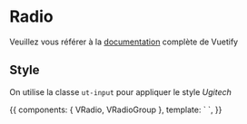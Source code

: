 
<Meta
  title="Design System/Composants/Formulaire/Radio"
  component={VRadio}
/>

# Radio

Veuillez vous référer à la [documentation](https://vuetifyjs.com/en/components/selection-controls/) complète de Vuetify

## Style

On utilise la classe `ut-input` pour appliquer le style *Ugitech*

<Preview>
  <Story name="Basique" inline={true} height="200px">
    {{
      components: { VRadio, VRadioGroup },
      template: `
        <v-radio-group>
          <v-radio
            class="ut-input"
            v-for="n in 3"
            :key="n"
            :label="'Radio ' + n"
            :value="n"
          ></v-radio>
        </v-radio-group>
      `,
    }}
  </Story>
</Preview>
